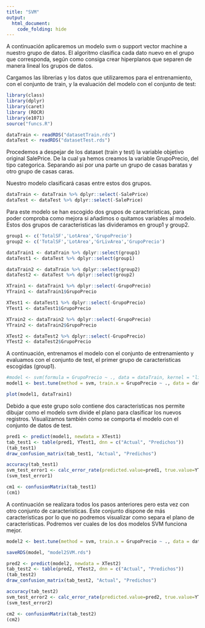 ```yaml
---
title: "SVM"
output: 
  html_document:
    code_folding: hide
---
```


A continuación aplicaremos un modelo svm o support vector machine a nuestro grupo de datos. El algoritmo clasifica cada dato nuevo en el grupo que corresponda, según como consiga crear hiperplanos que separen de manera lineal los grupos de datos.

Cargamos las librerias y los datos que utilizaremos para el entrenamiento, con el conjunto de train, y la evaluación del modelo con el conjunto de test:

```r
library(class)
library(dplyr)
library(caret)
library (ROCR)
library(e1071)
source("funcs.R")
```


```r

dataTrain <- readRDS("datasetTrain.rds")
dataTest <- readRDS("datasetTest.rds")

```

Procedemos a despejar de los dataset (train y test) la variable objetivo original SalePrice. De la cual ya hemos creamos la variable GrupoPrecio, del tipo categorica. Separando asi por una parte un grupo de casas baratas y otro grupo de casas caras.

Nuestro modelo clasificará casas entre estos dos grupos.

```r

dataTrain <- dataTrain %>% dplyr::select(-SalePrice)
dataTest <- dataTest %>% dplyr::select(-SalePrice)

```

Para este modelo se han escogido dos grupos de caracteristicas, para poder comproba como mejora si añadimos o quitamos variables al modelo. Estos dos grupos de caracteristicas las divideramos en group1 y group2.

```r
group1 <- c('TotalSF','LotArea','GrupoPrecio')
group2 <- c('TotalSF','LotArea','GrLivArea','GrupoPrecio')

dataTrain1 <- dataTrain %>% dplyr::select(group1)
dataTest1 <- dataTest %>% dplyr::select(group1)

dataTrain2 <- dataTrain %>% dplyr::select(group2)
dataTest2 <- dataTest %>% dplyr::select(group2)

```


```r

XTrain1 <- dataTrain1 %>% dplyr::select(-GrupoPrecio)
YTrain1 <- dataTrain1$GrupoPrecio

XTest1 <- dataTest1 %>% dplyr::select(-GrupoPrecio)
YTest1 <- dataTest1$GrupoPrecio

XTrain2 <- dataTrain2 %>% dplyr::select(-GrupoPrecio)
YTrain2 <- dataTrain2$GrupoPrecio

XTest2 <- dataTest2 %>% dplyr::select(-GrupoPrecio)
YTest2 <- dataTest2$GrupoPrecio

```

A continuación, entrenamos el modelo con el conjunto de entrenamiento y evaluamos con el conjunto de test, el primer grupo de caracteristicas escogidas (group1).

```r

#model <- svm(formula = GrupoPrecio ~ ., data = dataTrain, kernel = "linear", cost = 1, scale = TRUE)
model1 <- best.tune(method = svm, train.x = GrupoPrecio ~ ., data = dataTrain1, ranges = list(cost = c(0.001, 0.01, 0.1, 1, 5, 10, 100)), kernel = "radial", gamma = 1)

plot(model1, dataTrain1)

```

Debido a que este grupo solo contiene dos caracteristicas nos permite dibujar como el modelo svm divide el plano para clasificar los nuevos registros. Visualizamos también como se comporta el modelo con el conjunto de datos de test.

```r

pred1 <- predict(model1, newdata = XTest1)
tab_test1 <- table(pred1, YTest1, dnn = c("Actual", "Predichos"))
(tab_test1)
draw_confusion_matrix(tab_test1, "Actual", "Predichos")

accuracy(tab_test1)
svm_test_error1 <- calc_error_rate(predicted.value=pred1, true.value=YTest1)
(svm_test_error1)

cm1 <- confusionMatrix(tab_test1)
(cm1)
```

A continuación se realizara todos los pasos anteriores pero esta vez con otro conjunto de caracteristicas. Este conjunto dispone de más caracteristicas por lo que no podremos visualizar como separa el plano de caracteristicas. 
Podremos ver cuales de los dos modelos SVM funciona mejor.

```r

model2 <- best.tune(method = svm, train.x = GrupoPrecio ~ ., data = dataTrain2, ranges = list(cost = c(0.001, 0.01, 0.1, 1, 5, 10, 100)), kernel = "radial", gamma = 1)

saveRDS(model, "model2SVM.rds")
```

```r
pred2 <- predict(model2, newdata = XTest2)
tab_test2 <- table(pred2, YTest2, dnn = c("Actual", "Predichos"))
(tab_test2)
draw_confusion_matrix(tab_test2, "Actual", "Predichos")

accuracy(tab_test2)
svm_test_error2 <- calc_error_rate(predicted.value=pred2, true.value=YTest2)
(svm_test_error2)

cm2 <- confusionMatrix(tab_test2)
(cm2)
```



